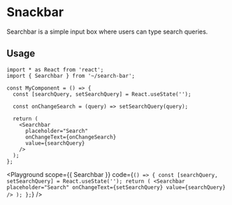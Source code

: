 

# Snackbar

Searchbar is a simple input box where users can type search queries.

## Usage

```tsx
import * as React from 'react';
import { Searchbar } from '~/search-bar';

const MyComponent = () => {
  const [searchQuery, setSearchQuery] = React.useState('');

  const onChangeSearch = (query) => setSearchQuery(query);

  return (
    <Searchbar
      placeholder="Search"
      onChangeText={onChangeSearch}
      value={searchQuery}
    />
  );
};
```

<Playground
  scope={{ Searchbar }}
  code={`
() => {
  const [searchQuery, setSearchQuery] = React.useState('');
  return (
    <Searchbar
      placeholder="Search"
      onChangeText={setSearchQuery}
      value={searchQuery}
    />
  );
};
`}
/>
